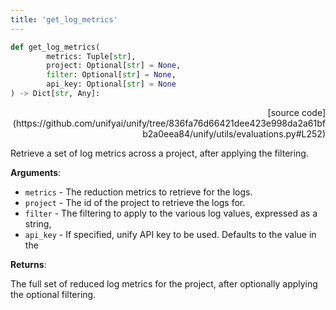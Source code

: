 ```yaml
---
title: 'get_log_metrics'
---
```


```python
def get_log_metrics(
        metrics: Tuple[str],
        project: Optional[str] = None,
        filter: Optional[str] = None,
        api_key: Optional[str] = None
) -> Dict[str, Any]:
```

<p align="right">[source code](https://github.com/unifyai/unify/tree/836fa76d66421dee423e998da2a61bfb2a0eea84/unify/utils/evaluations.py#L252)</p>

Retrieve a set of log metrics across a project, after applying the filtering.

**Arguments**:

- `metrics` - The reduction metrics to retrieve for the logs.
- `project` - The id of the project to retrieve the logs for.
- `filter` - The filtering to apply to the various log values, expressed as a string,
- `api_key` - If specified, unify API key to be used. Defaults to the value in the



**Returns**:

The full set of reduced log metrics for the project, after optionally applying
the optional filtering.